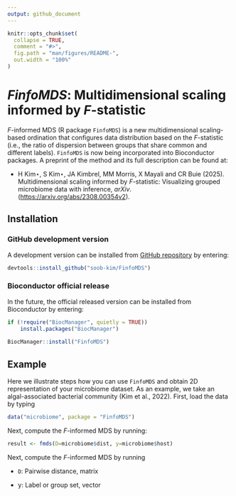 ```yaml
---
output: github_document
---
```


```r
knitr::opts_chunk$set(
  collapse = TRUE,
  comment = "#>",
  fig.path = "man/figures/README-",
  out.width = "100%"
)
```

# *FinfoMDS*: Multidimensional scaling informed by *F*-statistic

*F*-informed MDS (R package `FinfoMDS`) is a new multidimensional scaling-based ordination that configures data distribution based on the *F*-statistic (i.e., the ratio of dispersion between groups that share common and different labels). `FinfoMDS` is now being incorporated into Bioconductor packages. A preprint of the method and its full description can be found at:

-   H Kim⋆, S Kim⋆, JA Kimbrel, MM Morris, X Mayali and CR Buie (2025). Multidimensional scaling informed by *F*-statistic: Visualizing grouped microbiome data with inference, *arXiv*. (<https://arxiv.org/abs/2308.00354v2>).

## Installation

### GitHub development version

A development version can be installed from [GitHub repository](https://github.com/soob-kim/fmds) by entering:

```r
devtools::install_github("soob-kim/FinfoMDS")
```

### Bioconductor official release

In the future, the official released version can be installed from Bioconductor by entering:

```r
if (!require("BiocManager", quietly = TRUE))
    install.packages("BiocManager")
    
BiocManager::install("FinfoMDS")
```

## Example

Here we illustrate steps how you can use `FinfoMDS` and obtain 2D representation of your microbiome dataset. As an example, we take an algal-associated bacterial community (Kim et al., 2022). First, load the data by typing

```r
data("microbiome", package = "FinfoMDS")
```

Next, compute the *F*-informed MDS by running:

```r
result <- fmds(D=microbiome$dist, y=microbiome$host)
```

Next, compute the *F*-informed MDS by running

-   `D`: Pairwise distance, matrix

-   y: Label or group set, vector
